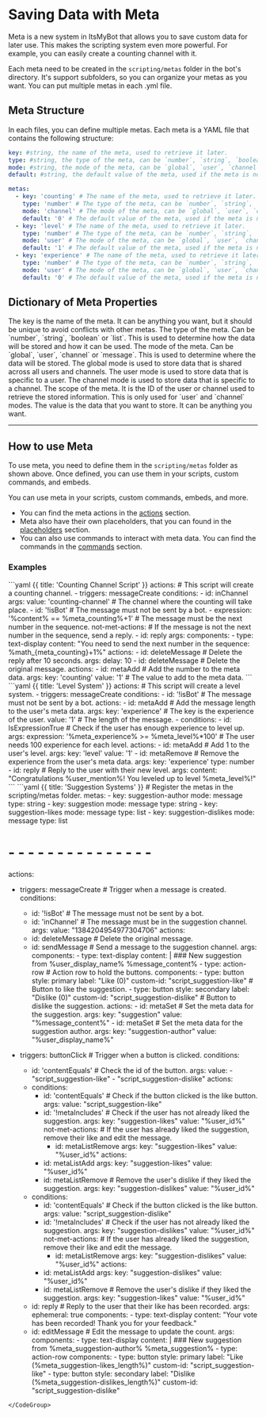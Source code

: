 
# Saving Data with Meta
Meta is a new system in ItsMyBot that allows you to save custom data for later use. This makes the scripting system even more powerful. For example, you can easily create a counting channel with it.

Each meta need to be created in the `scripting/metas` folder in the bot's directory. It's support subfolders, so you can organize your metas as you want. You can put multiple metas in each .yml file.

## Meta Structure
In each files, you can define multiple metas. Each meta is a YAML file that contains the following structure:
<CodeGroup>
```yaml {{ title: 'Usage' }}
key: #string, the name of the meta, used to retrieve it later.
type: #string, the type of the meta, can be `number`, `string`, `boolean` or `list`
mode: #string, the mode of the meta, can be `global`, `user`, `channel` or `message`
default: #string, the default value of the meta, used if the meta is not set.
```
```yaml {{ title: 'Example' }}
metas:
  - key: 'counting' # The name of the meta, used to retrieve it later.
    type: 'number' # The type of the meta, can be `number`, `string`, `boolean` or `list`
    mode: 'channel' # The mode of the meta, can be `global`, `user`, `channel` or `message`
    default: '0' # The default value of the meta, used if the meta is not set.
  - key: 'level' # The name of the meta, used to retrieve it later.
    type: 'number' # The type of the meta, can be `number`, `string`, `boolean` or `list`
    mode: 'user' # The mode of the meta, can be `global`, `user`, `channel` or `message`
    default: '1' # The default value of the meta, used if the meta is not set.
  - key: 'experience' # The name of the meta, used to retrieve it later.
    type: 'number' # The type of the meta, can be `number`, `string`, `boolean` or `list`
    mode: 'user' # The mode of the meta, can be `global`, `user`, `channel` or `message`
    default: '0' # The default value of the meta, used if the meta is not set.
```
</CodeGroup>

## Dictionary of Meta Properties
<Properties>
  <Property name="key" type="string">
    The key is the name of the meta. It can be anything you want, but it should be unique to avoid conflicts with other metas.
  </Property>
  <Property name="type" type="string">
    The type of the meta. Can be `number`, `string`, `boolean` or `list`. This is used to determine how the data will be stored and how it can be used.
  </Property>
  <Property name="mode" type="string">
    The mode of the meta. Can be `global`, `user`, `channel` or `message`. This is used to determine where the data will be stored. The global mode is used to store data that is shared across all users and channels. The user mode is used to store data that is specific to a user. The channel mode is used to store data that is specific to a channel.
  </Property>
  <Property name="scope" type="string">
    The scope of the meta. It is the ID of the user or channel used to retrieve the stored information. This is only used for `user` and `channel` modes.
  </Property>
  <Property name="value" type="any">
    The value is the data that you want to store. It can be anything you want.
  </Property>
</Properties>

--- 

## How to use Meta
To use meta, you need to define them in the `scripting/metas` folder as shown above. Once defined, you can use them in your scripts, custom commands, and embeds.

You can use meta in your scripts, custom commands, embeds, and more. 
- You can find the meta actions in the [actions](/itsmybot/scripting/actions) section.
- Meta also have their own placeholders, that you can found in the [placeholders](/itsmybot/configuration/placeholders) section.
- You can also use commands to interact with meta data. You can find the commands in the [commands](/itsmybot/commands) section.

### Examples
<CodeGroup>
```yaml {{ title: 'Counting Channel Script' }}
actions: # This script will create a counting channel.
  - triggers: messageCreate 
    conditions:
      - id: inChannel
        args:
          value: 'counting-channel' # The channel where the counting will take place.
      - id: '!isBot' # The message must not be sent by a bot.
      - expression: '%content% == %meta_counting%+1' # The message must be the next number in the sequence.
        not-met-actions: # If the message is not the next number in the sequence, send a reply.
          - id: reply
            args:
              components:
                - type: text-display
                  content: "You need to send the next number in the sequence: %math_{meta_counting}+1%" 
              actions:
                - id: deleteMessage # Delete the reply after 10 seconds.
                  args:
                    delay: 10
          - id: deleteMessage # Delete the original message.
    actions:
      - id: metaAdd # Add the number to the meta data.
        args:
          key: 'counting'
          value: '1' # The value to add to the meta data.
```
```yaml {{ title: 'Level System' }}
actions: # This script will create a level system.
  - triggers: messageCreate
    conditions:
      - id: '!isBot' # The message must not be sent by a bot.
    actions:
      - id: metaAdd # Add the message length to the user's meta data.
        args:
          key: 'experience' # The key is the experience of the user.
          value: '1' # The length of the message.
      - conditions:
          - id: IsExpressionTrue # Check if the user has enough experience to level up.
            args:
              expression: '%meta_experience% >= %meta_level%*100' # The user needs 100 experience for each level.
        actions:
          - id: metaAdd # Add 1 to the user's level.
            args:
              key: 'level'
              value: '1'
          - id: metaRemove # Remove the experience from the user's meta data.
            args:
              key: 'experience'
              type: number
          - id: reply # Reply to the user with their new level.
            args:
              content: "Congratulations %user_mention%! You leveled up to level %meta_level%!"
```
```yaml {{ title: 'Suggestion Systems' }}
# Register the metas in the scripting/metas folder.
metas:
  - key: suggestion-author
    mode: message
    type: string
  - key: suggestion
    mode: message
    type: string
  - key: suggestion-likes
    mode: message
    type: list
  - key: suggestion-dislikes
    mode: message
    type: list

# - - - - - - - - - - - - - - - 

actions:
  - triggers: messageCreate # Trigger when a message is created.
    conditions:
      - id: '!isBot' # The message must not be sent by a bot.
      - id: 'inChannel' # The message must be in the suggestion channel.
        args:
          value: "1384204954977304706"
    actions:
      - id: deleteMessage # Delete the original message.
      - id: sendMessage # Send a message to the suggestion channel.
        args:
          components:
            - type: text-display
              content: | 
                ### New suggestion from %user_display_name%
                %message_content%
            - type: action-row # Action row to hold the buttons.
              components:
                - type: button
                  style: primary
                  label: "Like (0)"
                  custom-id: "script_suggestion-like" # Button to like the suggestion.
                - type: button
                  style: secondary
                  label: "Dislike (0)"
                  custom-id: "script_suggestion-dislike" # Button to dislike the suggestion.
          actions:
            - id: metaSet # Set the meta data for the suggestion.
              args:
                key: "suggestion"
                value: "%message_content%"
            - id: metaSet # Set the meta data for the suggestion author.
              args:
                key: "suggestion-author"
                value: "%user_display_name%"

  - triggers: buttonClick # Trigger when a button is clicked.
    conditions:
      - id: 'contentEquals' # Check the id of the button.
        args:
          value: 
            - "script_suggestion-like"
            - "script_suggestion-dislike"
    actions:
      - conditions:
          - id: 'contentEquals' # Check if the button clicked is the like button.
            args:
              value: "script_suggestion-like"
          - id: '!metaIncludes' # Check if the user has not already liked the suggestion.
            args:
              key: "suggestion-likes"
              value: "%user_id%"
            not-met-actions: # If the user has already liked the suggestion, remove their like and edit the message.
              - id: metaListRemove
                args:
                  key: "suggestion-likes"
                  value: "%user_id%"
        actions:
          - id: metaListAdd
            args:
              key: "suggestion-likes"
              value: "%user_id%"
          - id: metaListRemove # Remove the user's dislike if they liked the suggestion.
            args:
              key: "suggestion-dislikes"
              value: "%user_id%"
      - conditions:
          - id: 'contentEquals' # Check if the button clicked is the like button.
            args:
              value: "script_suggestion-dislike"
          - id: '!metaIncludes' # Check if the user has not already liked the suggestion.
            args:
              key: "suggestion-dislikes"
              value: "%user_id%"
            not-met-actions: # If the user has already liked the suggestion, remove their like and edit the message.
              - id: metaListRemove
                args:
                  key: "suggestion-dislikes"
                  value: "%user_id%"
        actions:
          - id: metaListAdd
            args:
              key: "suggestion-dislikes"
              value: "%user_id%"
          - id: metaListRemove # Remove the user's dislike if they liked the suggestion.
            args:
              key: "suggestion-likes"
              value: "%user_id%"
      - id: reply # Reply to the user that their like has been recorded.
        args:
          ephemeral: true
          components:
            - type: text-display
              content: "Your vote has been recorded! Thank you for your feedback."
      - id: editMessage # Edit the message to update the count.
        args:
          components:
            - type: text-display
              content: | 
                ### New suggestion from %meta_suggestion-author%
                %meta_suggestion%
            - type: action-row
              components:
                - type: button
                  style: primary
                  label: "Like (%meta_suggestion-likes_length%)"
                  custom-id: "script_suggestion-like"
                - type: button
                  style: secondary
                  label: "Dislike (%meta_suggestion-dislikes_length%)"
                  custom-id: "script_suggestion-dislike"
```
</CodeGroup>